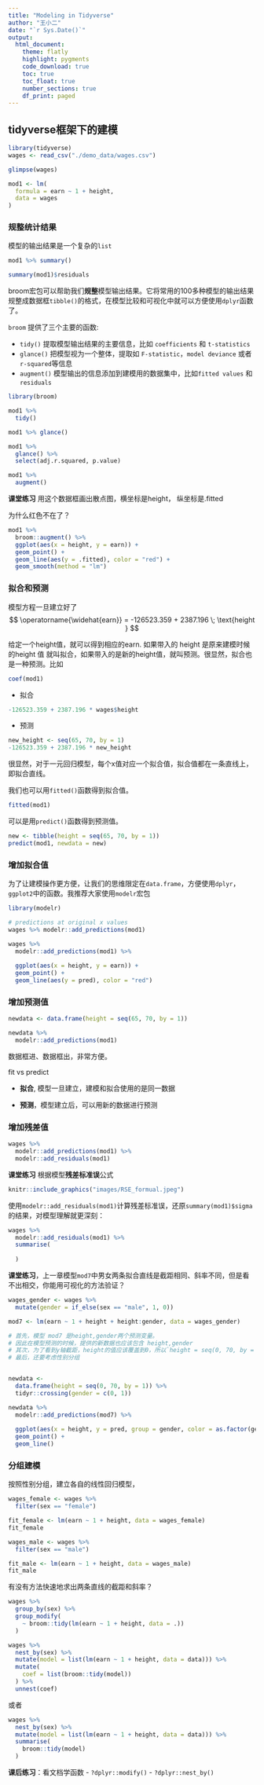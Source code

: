 ```yaml
---
title: "Modeling in Tidyverse"
author: "王小二"
date: "`r Sys.Date()`"
output: 
  html_document:
    theme: flatly
    highlight: pygments
    code_download: true
    toc: true
    toc_float: true
    number_sections: true
    df_print: paged
---
```






## tidyverse框架下的建模


```r
library(tidyverse)
wages <- read_csv("./demo_data/wages.csv")

glimpse(wages)
```



```r
mod1 <- lm(
  formula = earn ~ 1 + height,
  data = wages
)
```



### 规整统计结果

模型的输出结果是一个复杂的`list`

```r
mod1 %>% summary()
```


```r
summary(mod1)$residuals
```


broom宏包可以帮助我们**规整**模型输出结果。它将常用的100多种模型的输出结果规整成数据框`tibble()`的格式，在模型比较和可视化中就可以方便使用`dplyr`函数了。

`broom` 提供了三个主要的函数:

- `tidy()` 提取模型输出结果的主要信息，比如 `coefficients` 和 `t-statistics`
- `glance()` 把模型视为一个整体，提取如 `F-statistic`，`model deviance` 或者 `r-squared`等信息
- `augment()` 模型输出的信息添加到建模用的数据集中，比如`fitted values` 和 `residuals` 


```r
library(broom)

mod1 %>% 
  tidy() 
```



```r
mod1 %>% glance()
```



```r
mod1 %>%
  glance() %>%
  select(adj.r.squared, p.value)
```


```r
mod1 %>% 
  augment()
```

**课堂练习** 用这个数据框画出散点图，横坐标是height， 纵坐标是.fitted



为什么红色不在了？
```r
mod1 %>% 
  broom::augment() %>%
  ggplot(aes(x = height, y = earn)) +
  geom_point() +
  geom_line(aes(y = .fitted), color = "red") +
  geom_smooth(method = "lm")
```






### 拟合和预测

模型方程一旦建立好了
$$
\operatorname{\widehat{earn}} = -126523.359 + 2387.196 \; \text{height } 
$$

给定一个height值，就可以得到相应的earn. 如果带入的 height 是原来建模时候的height 值 就叫拟合，如果带入的是新的height值，就叫预测。很显然，拟合也是一种预测。比如
```r
coef(mod1)
```

- 拟合
```r
-126523.359 + 2387.196 * wages$height
```

- 预测
```r
new_height <- seq(65, 70, by = 1)
-126523.359 + 2387.196 * new_height
```

很显然，对于一元回归模型，每个x值对应一个拟合值，拟合值都在一条直线上，即拟合直线。


我们也可以用`fitted()`函数得到拟合值。
```r
fitted(mod1)
```


可以是用`predict()`函数得到预测值。
```r
new <- tibble(height = seq(65, 70, by = 1))
predict(mod1, newdata = new)
```

### 增加拟合值

为了让建模操作更方便，让我们的思维限定在`data.frame`，方便使用`dplyr`，`ggplot2`中的函数。我推荐大家使用`modelr`宏包

```r
library(modelr)
```


```r
# predictions at original x values
wages %>% modelr::add_predictions(mod1)
```


```r
wages %>% 
  modelr::add_predictions(mod1) %>% 
  
  ggplot(aes(x = height, y = earn)) +
  geom_point() +
  geom_line(aes(y = pred), color = "red") 
```





### 增加预测值

```r
newdata <- data.frame(height = seq(65, 70, by = 1))

newdata %>% 
  modelr::add_predictions(mod1)
```

数据框进、数据框出，非常方便。



::: {.rmdnote}

fit vs predict

- **拟合**, 模型一旦建立，建模和拟合使用的是同一数据

- **预测**，模型建立后，可以用新的数据进行预测

::: 



### 增加残差值
```r
wages %>% 
  modelr::add_predictions(mod1) %>%
  modelr::add_residuals(mod1)
```



**课堂练习** 根据模型**残差标准误**公式

```r
knitr::include_graphics("images/RSE_formual.jpeg")
```

使用`modelr::add_residuals(mod1)`计算残差标准误，还原`summary(mod1)$sigma`的结果，对模型理解就更深刻：

```r
wages %>%
  modelr::add_residuals(mod1) %>% 
  summarise(
    
  )
```



**课堂练习**，上一章模型`mod7`中男女两条拟合直线是截距相同、斜率不同，但是看不出相交，你能用可视化的方法验证？

```r
wages_gender <- wages %>% 
  mutate(gender = if_else(sex == "male", 1, 0))

mod7 <- lm(earn ~ 1 + height + height:gender, data = wages_gender)

# 首先，模型 mod7 是height,gender两个预测变量。
# 因此在模型预测的时候，提供的新数据也应该包含 height,gender
# 其次，为了看到y轴截距，height的值应该覆盖到0，所以`height = seq(0, 70, by = 1)`
# 最后，还要考虑性别分组


newdata <- 
  data.frame(height = seq(0, 70, by = 1)) %>% 
  tidyr::crossing(gender = c(0, 1))

newdata %>% 
  modelr::add_predictions(mod7) %>% 
  
  ggplot(aes(x = height, y = pred, group = gender, color = as.factor(gender))) +
  geom_point() +
  geom_line() 
```



### 分组建模

按照性别分组，建立各自的线性回归模型，

```r
wages_female <- wages %>%
  filter(sex == "female")

fit_female <- lm(earn ~ 1 + height, data = wages_female)
fit_female
```



```r
wages_male <- wages %>%
  filter(sex == "male")

fit_male <- lm(earn ~ 1 + height, data = wages_male)
fit_male
```


有没有方法快速地求出两条直线的截距和斜率？

```r
wages %>%
  group_by(sex) %>%
  group_modify(
    ~ broom::tidy(lm(earn ~ 1 + height, data = .))
  )
```





```r
wages %>%
  nest_by(sex) %>%
  mutate(model = list(lm(earn ~ 1 + height, data = data))) %>%
  mutate(
    coef = list(broom::tidy(model))
  ) %>% 
  unnest(coef)
```


或者
```r
wages %>%
  nest_by(sex) %>%
  mutate(model = list(lm(earn ~ 1 + height, data = data))) %>%
  summarise(
    broom::tidy(model)
  ) 
```


**课后练习**：看文档学函数
- `?dplyr::modify()`
- `?dplyr::nest_by()`


